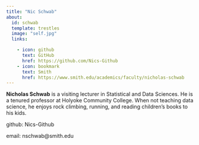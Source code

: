 ```yaml
---
title: "Nic Schwab"
about:
  id: schwab
  template: trestles
  image: "self.jpg"
  links:

    - icon: github
      text: GitHub
      href: https://github.com/Nics-Github
    - icon: bookmark
      text: Smith
      href: https://www.smith.edu/academics/faculty/nicholas-schwab
---
```


**Nicholas Schwab** is a visiting lecturer in Statistical and Data Sciences. He is a tenured professor at Holyoke Community College. When not teaching data science, he enjoys rock climbing, running, and reading children's books to his kids.

github: Nics-Github

email: nschwab@smith.edu 